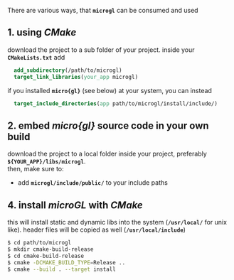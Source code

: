 There are various ways, that **`microgl`** can be consumed and used

## 1. using *CMake*
download the project to a sub folder of your project. inside your **`CMakeLists.txt`** add  
```cmake
  add_subdirectory(/path/to/microgl)
  target_link_libraries(your_app microgl)
```
if you installed **`micro{gl}`** (see below) at your system, you can instead
```cmake
  target_include_directories(app path/to/microgl/install/include/)
```

## 2. embed *micro{gl}* source code in your own build
download the project to a local folder inside your project, preferably **`${YOUR_APP}/libs/microgl`**.  
then, make sure to:  
- add **`microgl/include/public/`** to your include paths

## 4. install *microGL* with *CMake*
this will install static and dynamic libs into the system (**`/usr/local/`** for unix like).
header files will be copied as well (**`/usr/local/include`**)
```bash
$ cd path/to/microgl
$ mkdir cmake-build-release
$ cd cmake-build-release
$ cmake -DCMAKE_BUILD_TYPE=Release ..
$ cmake --build . --target install
```
